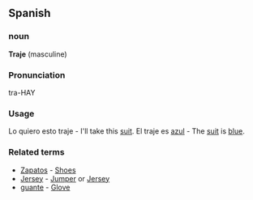 ==Spanish==
===noun===
'''Traje''' (masculine)
===Pronunciation===
tra-HAY
===Usage===
Lo quiero esto traje - I'll take this [[suit]].
El traje es [[azul]] - The [[suit]] is [[blue]].
===Related terms===
*[[zapato|Zapatos]] - [[shoe|Shoes]]
*[[Jersey]] - [[Jumper]] or [[Jersey]]
*[[guante]] - [[Glove]]